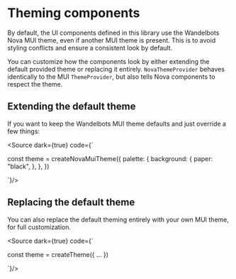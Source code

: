  
 
<Meta title="Theming/Theming components"/>

# Theming components

By default, the UI components defined in this library use the Wandelbots Nova MUI theme,
even if another MUI theme is present. This is to avoid styling conflicts and ensure a consistent look
by default.

You can customize how the components look by either extending the default provided theme or replacing it entirely.
`NovaThemeProvider` behaves identically to the MUI `ThemeProvider`, but also tells Nova components to respect the theme.

## Extending the default theme

If you want to keep the Wandelbots MUI theme defaults and just override a few things:

<Source dark={true} code={`

const theme = createNovaMuiTheme({
  palette: {
    background: {
      paper: "black",
    },
  },
})

<NovaThemeProvider theme={theme}>
  <JoggingPanelExample />
</NovaThemeProvider>
`}/>

<Canvas of={JoggingStoryExtendedTheme} sourceState="none"/>

## Replacing the default theme

You can also replace the default theming entirely with your own MUI theme, for full customization.

<Source dark={true} code={`

const theme = createTheme({
  ...
})

<NovaThemeProvider theme={theme}>
  <JoggingPanelExample />
</NovaThemeProvider>
`}/>

<Canvas of={JoggingStoryReplacedTheme} sourceState="none"/>